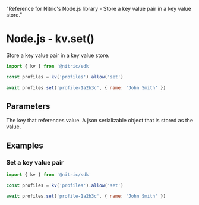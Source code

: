   "Reference for Nitric's Node.js library - Store a key value pair in a key value store."

# Node.js - kv.set()

Store a key value pair in a key value store.

```javascript
import { kv } from '@nitric/sdk'

const profiles = kv('profiles').allow('set')

await profiles.set('profile-1a2b3c', { name: 'John Smith' })
```

## Parameters

<Properties>
  <Property name="key" required type="string">
    The key that references value.
  </Property>
  <Property name="value" required type="object">
    A json serializable object that is stored as the value.
  </Property>
</Properties>

## Examples

### Set a key value pair

```javascript
import { kv } from '@nitric/sdk'

const profiles = kv('profiles').allow('set')

await profiles.set('profile-1a2b3c', { name: 'John Smith' })
```
